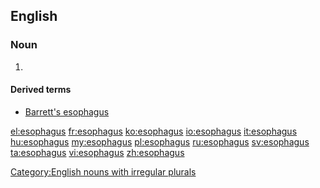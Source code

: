 ==English==

===Noun===
{{en-noun|esophag|i}}

# {{US}} {{alternative spelling of|oesophagus}}
====Derived terms====
* [[Barrett's esophagus]]
[[Category:English nouns with irregular plurals]]

[[el:esophagus]]
[[fr:esophagus]]
[[ko:esophagus]]
[[io:esophagus]]
[[it:esophagus]]
[[hu:esophagus]]
[[my:esophagus]]
[[pl:esophagus]]
[[ru:esophagus]]
[[sv:esophagus]]
[[ta:esophagus]]
[[vi:esophagus]]
[[zh:esophagus]]